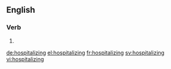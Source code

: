 ==English==

===Verb===
{{head|en}}

# {{present participle of|hospitalize}}

[[de:hospitalizing]]
[[el:hospitalizing]]
[[fr:hospitalizing]]
[[sv:hospitalizing]]
[[vi:hospitalizing]]